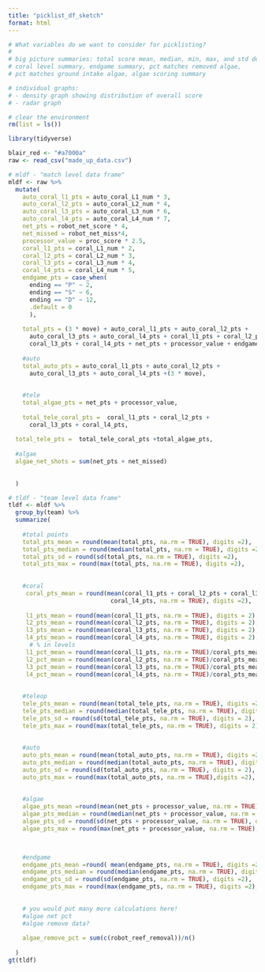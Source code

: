 ```yaml
---
title: "picklist_df_sketch"
format: html
---
```


```r
# What variables do we want to consider for picklisting? 
# 
# big picture summaries: total score mean, median, min, max, and std dev
# coral level summary, endgame summary, pct matches removed algae, 
# pct matches ground intake algae, algae scoring summary

# individual graphs: 
# - density graph showing distribution of overall score
# - radar graph
```

```r
# clear the environment
rm(list = ls())

library(tidyverse)

blair_red <- "#a7000a"
raw <- read_csv("made_up_data.csv")

# mldf - "match level data frame"
mldf <- raw %>%
  mutate(
    auto_coral_l1_pts = auto_coral_L1_num * 3, 
    auto_coral_l2_pts = auto_coral_L2_num * 4, 
    auto_coral_l3_pts = auto_coral_L3_num * 6, 
    auto_coral_l4_pts = auto_coral_L4_num * 7, 
    net_pts = robot_net_score * 4, 
    net_missed = robot_net_miss*4,
    processor_value = proc_score * 2.5, 
    coral_l1_pts = coral_L1_num * 2, 
    coral_l2_pts = coral_L2_num * 3, 
    coral_l3_pts = coral_L3_num * 4, 
    coral_l4_pts = coral_L4_num * 5, 
    endgame_pts = case_when(
      ending == "P" ~ 2, 
      ending == "S" ~ 6, 
      ending == "D" ~ 12, 
      .default = 0
      ),
    
    total_pts = (3 * move) + auto_coral_l1_pts + auto_coral_l2_pts + 
      auto_coral_l3_pts + auto_coral_l4_pts + coral_l1_pts + coral_l2_pts + 
      coral_l3_pts + coral_l4_pts + net_pts + processor_value + endgame_pts,
    
    #auto
    total_auto_pts = auto_coral_l1_pts + auto_coral_l2_pts + 
      auto_coral_l3_pts + auto_coral_l4_pts +(3 * move),
    
    
    #tele
    total_algae_pts = net_pts + processor_value,
    
    total_tele_coral_pts =  coral_l1_pts + coral_l2_pts + 
      coral_l3_pts + coral_l4_pts,
    
  total_tele_pts =  total_tele_coral_pts +total_algae_pts,
  
  #algae
  algae_net_shots = sum(net_pts + net_missed)
  
  
  )

# tldf - "team level data frame"
tldf <- mldf %>%
  group_by(team) %>%
  summarize(
    
    #total points
    total_pts_mean = round(mean(total_pts, na.rm = TRUE), digits =2), 
    total_pts_median = round(median(total_pts, na.rm = TRUE), digits =2),
    total_pts_sd = round(sd(total_pts, na.rm = TRUE), digits =2), 
    total_pts_max = round(max(total_pts, na.rm = TRUE), digits =2),
       
    
    #coral
     coral_pts_mean = round(mean(coral_l1_pts + coral_l2_pts + coral_l3_pts + 
                             coral_l4_pts, na.rm = TRUE), digits =2), 
    
     l1_pts_mean = round(mean(coral_l1_pts, na.rm = TRUE), digits = 2), 
     l2_pts_mean = round(mean(coral_l2_pts, na.rm = TRUE), digits = 2), 
     l3_pts_mean = round(mean(coral_l3_pts, na.rm = TRUE), digits = 2), 
     l4_pts_mean = round(mean(coral_l4_pts, na.rm = TRUE), digits = 2), 
      # % in levels
     l1_pct_mean = round(mean(coral_l1_pts, na.rm = TRUE)/coral_pts_mean*100, digits = 2), 
     l2_pct_mean = round(mean(coral_l2_pts, na.rm = TRUE)/coral_pts_mean*100, digits = 2), 
     l3_pct_mean = round(mean(coral_l3_pts, na.rm = TRUE)/coral_pts_mean*100, digits = 2), 
     l4_pct_mean = round(mean(coral_l4_pts, na.rm = TRUE)/coral_pts_mean*100, digits = 2), 
    
    
    #teleop
    tele_pts_mean = round(mean(total_tele_pts, na.rm = TRUE), digits =2), 
    tele_pts_median = round(median(total_tele_pts, na.rm = TRUE), digits =2), 
    tele_pts_sd = round(sd(total_tele_pts, na.rm = TRUE), digits = 2), 
    tele_pts_max = round(max(total_tele_pts, na.rm = TRUE), digits = 2), 
               
    
    #auto
    auto_pts_mean = round(mean(total_auto_pts, na.rm = TRUE), digits =2 ), 
    auto_pts_median = round(median(total_auto_pts, na.rm = TRUE), digits = 2), 
    auto_pts_sd = round(sd(total_auto_pts, na.rm = TRUE), digits = 2),
    auto_pts_max = round(max(total_auto_pts, na.rm = TRUE),digits =2),  
      
    
    #algae
    algae_pts_mean =round(mean(net_pts + processor_value, na.rm = TRUE), digits=2),
    algae_pts_median = round(median(net_pts + processor_value, na.rm = TRUE), digits = 2),
    algae_pts_sd = round(sd(net_pts + processor_value, na.rm = TRUE), digits =2),
    algae_pts_max = round(max(net_pts + processor_value, na.rm = TRUE), digits =2), 


    
    #endgame
    endgame_pts_mean =round( mean(endgame_pts, na.rm = TRUE), digits =2),
    endgame_pts_median = round(median(endgame_pts, na.rm = TRUE), digits =2), 
    endgame_pts_sd = round(sd(endgame_pts, na.rm = TRUE), digits =2),
    endgame_pts_max = round(max(endgame_pts, na.rm = TRUE), digits =2),
    
    
    # you would put many more calculations here!
    #algae net pct
    #algae remove data?
    
    algae_remove_pct = sum(c(robot_reef_removal))/n()
    
  )
gt(tldf)

```

